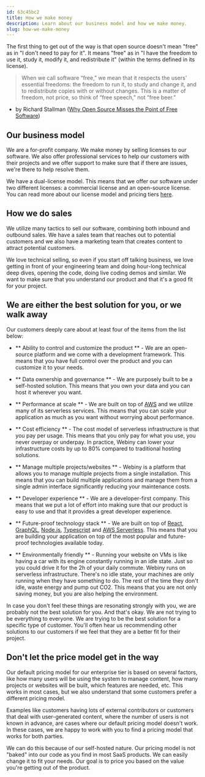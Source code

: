 ```yaml
---
id: 63c45bc2
title: How we make money
description: Learn about our business model and how we make money.
slug: how-we-make-money
---
```


The first thing to get out of the way is that open source doesn't mean "free" as in "I don't need to pay for it". It means "free" as in "I have the freedom to use it, study it, modify it, and redistribute it" (within the terms defined in its license).

> When we call software “free,” we mean that it respects the users' essential freedoms: the freedom to run it, to study and change it, and to redistribute copies with or without changes. This is a matter of freedom, not price, so think of “free speech,” not “free beer.”
- by Richard Stallman ([Why Open Source Misses the Point of Free Software](https://www.gnu.org/philosophy/open-source-misses-the-point.en.html))

## Our business model

We are a for-profit company. We make money by selling licenses to our software. We also offer professional services to help our customers with their projects and we offer support to make sure that if there are issues, we're there to help resolve them. 

We have a dual-license model. This means that we offer our software under two different licenses: a commercial license and an open-source license. You can read more about our license model and pricing tiers [here](/docs/overview/pricing#webiny-and-39-s-dual-license-model).

## How we do sales

We utilize many tactics to sell our software, combining both inbound and outbound sales. We have a sales team that reaches out to potential customers and we also have a marketing team that creates content to attract potential customers.

We love technical selling, so even if you start off talking business, we love getting in front of your engineering team and doing hour-long technical deep dives, opening the code, doing live coding demos and similar. We want to make sure that you understand our product and that it's a good fit for your project.

## We are either the best solution for you, or we walk away

Our customers deeply care about at least four of the items from the list below: 

- ** Ability to control and customize the product ** - We are an open-source platform and we come with a development framework. This means that you have full control over the product and you can customize it to your needs. 

- ** Data ownership and governance ** - We are purposely built to be a self-hosted solution. This means that you own your data and you can host it wherever you want.

- ** Performance at scale ** - We are built on top of [AWS](https://aws.amazon.com/) and we utilize many of its serverless services. This means that you can scale your application as much as you want without worrying about performance.

- ** Cost efficiency ** - The cost model of serverless infrastructure is that you pay per usage. This means that you only pay for what you use, you never overpay or underpay. In practice, Webiny can lower your infrastructure costs by up to 80% compared to traditional hosting solutions.

- ** Manage multiple projects/websites ** - Webiny is a platform that allows you to manage multiple projects from a single installation. This means that you can build multiple applications and manage them from a single admin interface significantly reducing your maintenance costs.

- ** Developer experience ** - We are a developer-first company. This means that we put a lot of effort into making sure that our product is easy to use and that it provides a great developer experience.

- ** Future-proof technology stack ** - We are built on top of [React](https://reactjs.org/), [GraphQL](https://graphql.org/), [Node.js](https://nodejs.org/en/), [Typescript](https://www.typescriptlang.org/) and  [AWS Serverless](https://aws.amazon.com/serverless). This means that you are building your application on top of the most popular and future-proof technologies available today.

- ** Environmentally friendly ** - Running your website on VMs is like having a car with its engine constantly running in an idle state. Just so you could drive it for the 2h of your daily commute. Webiny runs on serverless infrastructure. There's no idle state, your machines are only running when they have something to do. The rest of the time they don't idle, waste energy and pump out CO2. This means that you are not only saving money, but you are also helping the environment.

In case you don't feel these things are resonating strongly with you, we are probably not the best solution for you. And that's okay. We are not trying to be everything to everyone. We are trying to be the best solution for a specific type of customer. You'll often hear us recommending other solutions to our customers if we feel that they are a better fit for their project.

## Don't let the price model get in the way

Our default pricing model for our enterprise tier is based on several factors, like how many users will be using the system to manage content, how many projects or websites will be built, which features are needed, etc. This works in most cases, but we also understand that some customers prefer a different pricing model. 

Examples like customers having lots of external contributors or customers that deal with user-generated content, where the number of users is not known in advance, are cases where our default pricing model doesn't work. In these cases, we are happy to work with you to find a pricing model that works for both parties.

We can do this because of our self-hosted nature. Our pricing model is not "baked" into our code as you find in most SaaS products. We can easily change it to fit your needs. Our goal is to price you based on the value you're getting out of the product. 

